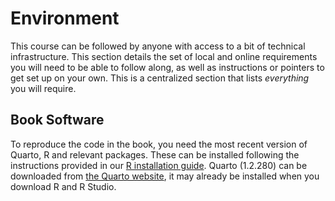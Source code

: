 # Environment {.unnumbered}

This course can be followed by anyone with access to a bit of technical infrastructure. This section details the set of local and online requirements you will need to be able to follow along, as well as instructions or pointers to get set up on your own. This is a centralized section that lists *everything* you will require.

## Book Software

To reproduce the code in the book, you need the most recent version of Quarto, R and relevant packages. These can be installed following the instructions provided in our [R installation guide](https://gdsl-ul.github.io/r_install/). Quarto (1.2.280) can be downloaded from [the Quarto website](https://quarto.org/docs/get-started/), it may already be installed when you download R and R Studio.